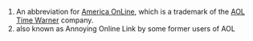 #An abbreviation for [[w:America Online|America OnLine]], which is a trademark of the [[w:AOL Time Warner|AOL Time Warner]] company.
#also known as Annoying Online Link by some former users of AOL